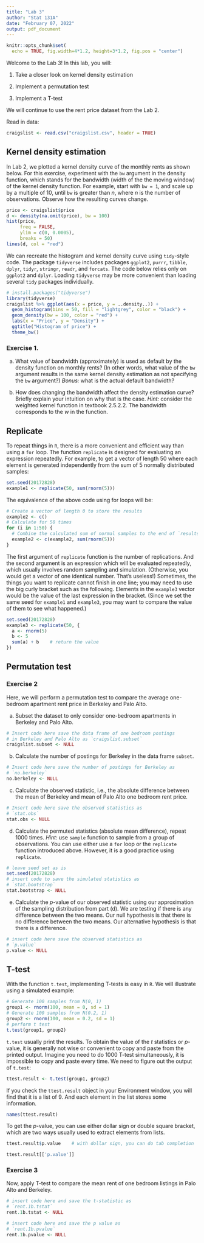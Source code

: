 ---
title: "Lab 3"
author: "Stat 131A"
date: "February 07, 2022"
output: pdf_document
---

```{r setup, include=FALSE}
knitr::opts_chunk$set(
  echo = TRUE, fig.width=4*1.2, height=3*1.2, fig.pos = "center")
```

Welcome to the Lab 3! In this lab, you will:

1) Take a closer look on kernel density estimation

2) Implement a permutation test

3) Implement a T-test

We will continue to use the rent price dataset from the Lab 2.

Read in data: 

```{r}
craigslist <- read.csv("craigslist.csv", header = TRUE)
```


## Kernel density estimation

In Lab 2, we plotted a kernel density curve of the monthly rents as shown below. For this exercise, experiment with the `bw` argument in the density function, which stands for the bandwidth (width of the the moving window) of the kernel density function. For example, start with `bw = 1`, and scale up by a multiple of 10, until `bw` is greater than $n$, where $n$ is the number of observations. Observe how the resulting curves change.

```{r}
price <- craigslist$price
d <- density(na.omit(price), bw = 100)
hist(price,
     freq = FALSE,
     ylim = c(0, 0.0005),
     breaks = 50)
lines(d, col = "red")
```

We can recreate the histogram and kernel density curve using `tidy`-style code. The package `tidyverse` includes packages `ggplot2`, `purrr`, `tibble`, `dplyr`, `tidyr`, `stringr`, `readr`, and `forcats`. The code below relies only on `ggplot2` and `dplyr`. Loading `tidyverse` may be more convenient than loading several `tidy` packages individually.

```{r}
# install.packages("tidyverse")
library(tidyverse)
craigslist %>% ggplot(aes(x = price, y = ..density..)) +
  geom_histogram(bins = 50, fill = "lightgrey", color = "black") +
  geom_density(bw = 100, color = "red") +
  labs(x = "Price", y = "Density") +
  ggtitle("Histogram of price") +
  theme_bw()
```

### Exercise 1.

(a) What value of bandwidth (approximately) is used as default by the density function on monthly rents? (In other words, what value of the `bw` argument results in the same kernel density estimation as not specifying the `bw` argument?)\newline
  _Bonus:_ what is the actual default bandwidth?\newline
  \fbox{\parbox{\linewidth}{
  Your answer here
  }}

(b) How does changing the bandwidth affect the density estimation curve? Briefly explain your intuition on why that is the case.\newline
  _Hint:_ consider the weighted kernel function in textbook 2.5.2.2. The bandwidth   corresponds to the $w$ in the function.\newline
  \fbox{\parbox{\linewidth}{
  Your answer here
  }}

## Replicate

To repeat things in `R`, there is a more convenient and efficient way than using a `for` loop. The function `replicate` is designed for evaluating an expression repeatedly. For example, to get a vector of length 50 where each element is generated independently from the sum of 5 normally distributed samples:

```{r}
set.seed(20172828)
example1 <- replicate(50, sum(rnorm(5)))
```

The equivalence of the above code using for loops will be:

```{r}
# Create a vector of length 0 to store the results
example2 <- c()
# Calculate for 50 times
for (i in 1:50) {
  # Combine the calculated sum of normal samples to the end of `results` vector
  example2 <- c(example2, sum(rnorm(5)))
}
```

The first argument of `replicate` function is the number of replications. And the second argument is an expression which will be evaluated repeatedly, which usually involves random sampling and simulation. (Otherwise, you would get a vector of one identical number. That's useless!) Sometimes, the things you want to replicate cannot finish in one line; you may need to use the big curly bracket such as the following. Elements in the `example3` vector would be the value of the last expression in the bracket. (Since we set the same seed for `example1` and `example3`, you may want to compare the value of them to see what happened.)

```{r}
set.seed(20172828)
example3 <- replicate(50, {
  a <- rnorm(5)
  b <- 5
  sum(a) + b    # return the value 
})
```


## Permutation test

### Exercise 2

Here, we will perform a permutation test to compare the average one-bedroom apartment rent price in Berkeley and Palo Alto.

(a) Subset the dataset to only consider one-bedroom apartments in Berkeley and Palo Alto.

```{r e2a}
# Insert code here save the data frame of one bedroom postings 
# in Berkeley and Palo Alto as `craigslist.subset`
craigslist.subset <- NULL
```

(b) Calculate the number of postings for Berkeley in the data frame `subset`.

```{r e2b}
# Insert code here save the number of postings for Berkeley as
# `no.berkeley`
no.berkeley <- NULL
```


(c) Calculate the observed statistic, i.e., the absolute difference between the mean of Berkeley and mean of Palo Alto one bedroom rent price.

```{r e2c}
# Insert code here save the observed statistics as
# `stat.obs`
stat.obs <- NULL
```


\pagebreak

(d) Calculate the permuted statistics (absolute mean difference), repeat 1000 times.\newline
_Hint:_ use `sample` function to sample from a group of observations. You can use either use a `for` loop or the `replicate` function introduced above. However, it is a good practice using `replicate`.

```{r e2d}
# leave seed set as is
set.seed(20172828)
# insert code to save the simulated statistics as
# `stat.bootstrap`
stat.bootstrap <- NULL
```

(e) Calculate the $p$-value of our observed statistic using our approximation of the sampling distribution from part (d). We are testing if there is any difference between the two means. Our null hypothesis is that there is no difference between the two means. Our alternative hypothesis is that there is a difference. 

```{r e2e}
# insert code here save the observed statistics as
# `p.value`
p.value <- NULL
```

\pagebreak


## T-test

With the function `t.test`, implementing T-tests is easy in `R`. We will illustrate using a simulated example:

```{r}
# Generate 100 samples from N(0, 1)
group1 <- rnorm(100, mean = 0, sd = 1)
# Generate 100 samples from N(0.2, 1)
group2 <- rnorm(100, mean = 0.2, sd = 1)
# perform t test
t.test(group1, group2)
```

`t.test` usually print the results. To obtain the value of the $t$ statistics or $p$-value, it is generally not wise or convenient to copy and paste from the printed output. Imagine you need to do 1000 T-test simultaneously, it is impossible to copy and paste every time. We need to figure out the output of `t.test`:

```{r}
ttest.result <- t.test(group1, group2)
```

If you check the `ttest.result` object in your Environment window, you will find that it is a list of 9. And each element in the list stores some information.

```{r}
names(ttest.result)
```

To get the $p$-value, you can use either dollar sign or double square bracket, which are two ways usually used to extract elements from lists. 

```{r}
ttest.result$p.value    # with dollar sign, you can do tab completion
```

```{r}
ttest.result[['p.value']]
```

\pagebreak

### Exercise 3

Now, apply T-test to compare the mean rent of one bedroom listings in Palo Alto and Berkeley.

```{r e31}
# insert code here and save the t-statistic as
# `rent.1b.tstat`
rent.1b.tstat <- NULL
```

```{r e32}
# insert code here and save the p value as
# `rent.1b.pvalue`
rent.1b.pvalue <- NULL
```

